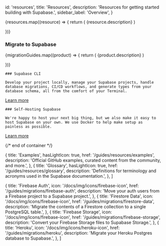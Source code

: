 
  id: 'resources',
  title: 'Resources',
  description: 'Resources for getting started building with Supabase.',
  sidebar_label: 'Overview',
}

<div className="flex flex-col gap-12 my-12">

<div>

  <div className="grid grid-cols-12 gap-6 not-prose">
    {resources.map((resource) => {
      return (
        <Link
          href={`${resource.href}`}
          key={resource.title}
          passHref
        >
          <a className={'col-span-12 md:col-span-4'}>
            <GlassPanel {...resource} background={false} showIconBg={true}>
              {resource.description}
            </GlassPanel>
          </a>
        </Link>
      )

})}

  </div>

</div>

<div>
  <div className="max-w-xl mb-6">

### Migrate to Supabase

  </div>

  <div className="grid grid-cols-12 gap-6 not-prose">
    {migrationGuides.map((product) => {
      return (
        <Link
          href={`${product.href}`}
          key={product.title}
          passHref
        >
          <a className={product.span ?? 'col-span-6 md:col-span-3'}>
            <IconPanel {...product} background={true} showIconBg={true} showLink={true}>
              {product.description}
            </IconPanel>
          </a>
        </Link>
      )

})}

  </div>

</div>

<div className="grid gap-16 md:grid-cols-2">

  <div>

    ### Supabase CLI

    Develop your project locally, manage your Supabase projects, handle database migrations, CI/CD workflows, and generate types from your database schema, all from the comfort of your Terminal.

[Learn more](/docs/guides/resources/supabase-cli)

  </div>

  <div>

    ### Self-Hosting Supabase

    We're happy to host your next big thing, but we also make it easy to host Supabase on your own. We use Docker to help make setup as painless as possible.

[Learn more](/docs/guides/resources/self-hosting)

  </div>

</div>

{/* end of container */}

</div>

  {
    title: 'Examples',
    hasLightIcon: true,
    href: '/guides/resources/examples',
    description: 'Official GitHub examples, curated content from the community, and more.',
  },
  {
    title: 'Glossary',
    hasLightIcon: true,
    href: '/guides/resources/glossary',
    description: 'Definitions for terminology and acronyms used in the Supabase documentation.',
  },
]

  {
    title: 'Firebase Auth',
    icon: '/docs/img/icons/firebase-icon',
    href: '/guides/migrations/firebase-auth',
    description: 'Move your auth users from a Firebase project to a Supabase project.',
  },
  {
    title: 'Firestore Data',
    icon: '/docs/img/icons/firebase-icon',
    href: '/guides/migrations/firestore-data',
    description: 'Migrate the contents of a Firestore collection to a single PostgreSQL table.',
  },
  {
    title: 'Firebase Storage',
    icon: '/docs/img/icons/firebase-icon',
    href: '/guides/migrations/firebase-storage',
    description: 'Convert your Firebase Storage files to Supabase Storage.',
  },
  {
    title: 'Heroku',
    icon: '/docs/img/icons/heroku-icon',
    href: '/guides/migrations/heroku',
    description: 'Migrate your Heroku Postgres database to Supabase.',
  },
]


